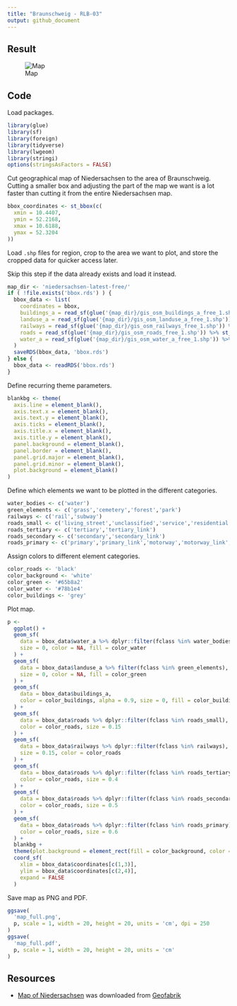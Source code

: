 ```yaml
---
title: "Braunschweig - RLB-03"
output: github_document
---
```


## Result

![Map](map_large.jpg)

## Code

Load packages.

```r
library(glue)
library(sf)
library(foreign)
library(tidyverse)
library(lwgeom)
library(stringi)
options(stringsAsFactors = FALSE)
```

Cut geographical map of Niedersachsen to the area of Braunschweig.
Cutting a smaller box and adjusting the part of the map we want is a lot faster than cutting it from the entire Niedersachsen map.

```r
bbox_coordinates <- st_bbox(c(
  xmin = 10.4407,
  ymin = 52.2168,
  xmax = 10.6188,
  ymax = 52.3204
))
```


Load `.shp` files for region, crop to the area we want to plot, and store the cropped data for quicker access later.

Skip this step if the data already exists and load it instead.

```r
map_dir <- 'niedersachsen-latest-free/'
if ( !file.exists('bbox.rds') ) {
  bbox_data <- list(
    coordinates = bbox,
    buildings_a = read_sf(glue('{map_dir}/gis_osm_buildings_a_free_1.shp')) %>% st_crop(bbox_coordinates),
    landuse_a = read_sf(glue('{map_dir}/gis_osm_landuse_a_free_1.shp')) %>% st_crop(bbox_coordinates),
    railways = read_sf(glue('{map_dir}/gis_osm_railways_free_1.shp')) %>% st_crop(bbox_coordinates),
    roads = read_sf(glue('{map_dir}/gis_osm_roads_free_1.shp')) %>% st_crop(bbox_coordinates),
    water_a = read_sf(glue('{map_dir}/gis_osm_water_a_free_1.shp')) %>% st_crop(bbox_coordinates)
  )
  saveRDS(bbox_data, 'bbox.rds')
} else {
  bbox_data <- readRDS('bbox.rds')
}
```

Define recurring theme parameters.

```r
blankbg <- theme(
  axis.line = element_blank(),
  axis.text.x = element_blank(),
  axis.text.y = element_blank(),
  axis.ticks = element_blank(),
  axis.title.x = element_blank(),
  axis.title.y = element_blank(),
  panel.background = element_blank(),
  panel.border = element_blank(),
  panel.grid.major = element_blank(),
  panel.grid.minor = element_blank(),
  plot.background = element_blank()
)
```

Define which elements we want to be plotted in the different categories.

```r
water_bodies <- c('water')
green_elements <- c('grass','cemetery','forest','park')
railways <- c('rail','subway')
roads_small <- c('living_street','unclassified','service','residential')
roads_tertiary <- c('tertiary','tertiary_link')
roads_secondary <- c('secondary','secondary_link')
roads_primary <- c('primary','primary_link','motorway','motorway_link','trunk','trunk_link')
```

Assign colors to different element categories.

```r
color_roads <- 'black'
color_background <- 'white'
color_green <- '#65b8a2'
color_water <- '#78b1e4'
color_buildings <- 'grey'
```

Plot map.

```r
p <-
  ggplot() +
  geom_sf(
    data = bbox_data$water_a %>% dplyr::filter(fclass %in% water_bodies),
    size = 0, color = NA, fill = color_water
  ) +
  geom_sf(
    data = bbox_data$landuse_a %>% filter(fclass %in% green_elements),
    size = 0, color = NA, fill = color_green
  ) +
  geom_sf(
    data = bbox_data$buildings_a,
    color = color_buildings, alpha = 0.9, size = 0, fill = color_buildings
  ) +
  geom_sf(
    data = bbox_data$roads %>% dplyr::filter(fclass %in% roads_small),
    color = color_roads, size = 0.15
  ) +
  geom_sf(
    data = bbox_data$railways %>% dplyr::filter(fclass %in% railways),
    size = 0.15, color = color_roads
  ) +
  geom_sf(
    data = bbox_data$roads %>% dplyr::filter(fclass %in% roads_tertiary),
    color = color_roads, size = 0.4
  ) +
  geom_sf(
    data = bbox_data$roads %>% dplyr::filter(fclass %in% roads_secondary),
    color = color_roads, size = 0.5
  ) +
  geom_sf(
    data = bbox_data$roads %>% dplyr::filter(fclass %in% roads_primary),
    color = color_roads, size = 0.6
  ) +
  blankbg +
  theme(plot.background = element_rect(fill = color_background, color = NA)) +
  coord_sf(
    xlim = bbox_data$coordinates[c(1,3)],
    ylim = bbox_data$coordinates[c(2,4)],
    expand = FALSE
  )
```

Save map as PNG and PDF.

```r
ggsave(
  'map_full.png',
  p, scale = 1, width = 20, height = 20, units = 'cm', dpi = 250
)
ggsave(
  'map_full.pdf',
  p, scale = 1, width = 20, height = 20, units = 'cm'
)
```

## Resources

- [Map of Niedersachsen](http://download.geofabrik.de/europe/germany/niedersachsen.html) was downloaded from [Geofabrik](https://www.geofabrik.de)
